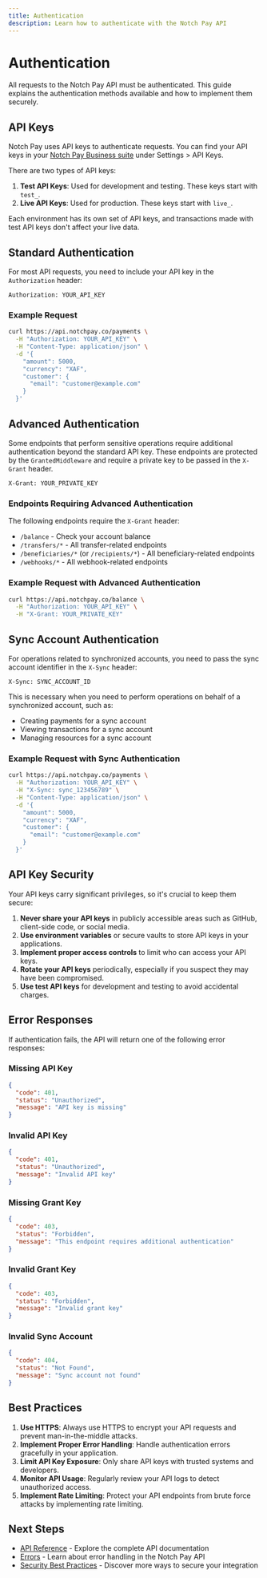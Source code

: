 ```yaml
---
title: Authentication
description: Learn how to authenticate with the Notch Pay API
---
```


# Authentication

All requests to the Notch Pay API must be authenticated. This guide explains the authentication methods available and how to implement them securely.

## API Keys

Notch Pay uses API keys to authenticate requests. You can find your API keys in your [Notch Pay Business suite](https://business.notchpay.co) under Settings > API Keys.

There are two types of API keys:

1. **Test API Keys**: Used for development and testing. These keys start with `test_`.
2. **Live API Keys**: Used for production. These keys start with `live_`.

Each environment has its own set of API keys, and transactions made with test API keys don't affect your live data.

## Standard Authentication

For most API requests, you need to include your API key in the `Authorization` header:

```
Authorization: YOUR_API_KEY
```

### Example Request

```bash
curl https://api.notchpay.co/payments \
  -H "Authorization: YOUR_API_KEY" \
  -H "Content-Type: application/json" \
  -d '{
    "amount": 5000,
    "currency": "XAF",
    "customer": {
      "email": "customer@example.com"
    }
  }'
```

## Advanced Authentication

Some endpoints that perform sensitive operations require additional authentication beyond the standard API key. These endpoints are protected by the `GrantedMiddleware` and require a private key to be passed in the `X-Grant` header.

```
X-Grant: YOUR_PRIVATE_KEY
```

### Endpoints Requiring Advanced Authentication

The following endpoints require the `X-Grant` header:

- `/balance` - Check your account balance
- `/transfers/*` - All transfer-related endpoints
- `/beneficiaries/*` (or `/recipients/*`) - All beneficiary-related endpoints
- `/webhooks/*` - All webhook-related endpoints

### Example Request with Advanced Authentication

```bash
curl https://api.notchpay.co/balance \
  -H "Authorization: YOUR_API_KEY" \
  -H "X-Grant: YOUR_PRIVATE_KEY"
```

## Sync Account Authentication

For operations related to synchronized accounts, you need to pass the sync account identifier in the `X-Sync` header:

```
X-Sync: SYNC_ACCOUNT_ID
```

This is necessary when you need to perform operations on behalf of a synchronized account, such as:

- Creating payments for a sync account
- Viewing transactions for a sync account
- Managing resources for a sync account

### Example Request with Sync Authentication

```bash
curl https://api.notchpay.co/payments \
  -H "Authorization: YOUR_API_KEY" \
  -H "X-Sync: sync_123456789" \
  -H "Content-Type: application/json" \
  -d '{
    "amount": 5000,
    "currency": "XAF",
    "customer": {
      "email": "customer@example.com"
    }
  }'
```

## API Key Security

Your API keys carry significant privileges, so it's crucial to keep them secure:

1. **Never share your API keys** in publicly accessible areas such as GitHub, client-side code, or social media.
2. **Use environment variables** or secure vaults to store API keys in your applications.
3. **Implement proper access controls** to limit who can access your API keys.
4. **Rotate your API keys** periodically, especially if you suspect they may have been compromised.
5. **Use test API keys** for development and testing to avoid accidental charges.

## Error Responses

If authentication fails, the API will return one of the following error responses:

### Missing API Key

```json
{
  "code": 401,
  "status": "Unauthorized",
  "message": "API key is missing"
}
```

### Invalid API Key

```json
{
  "code": 401,
  "status": "Unauthorized",
  "message": "Invalid API key"
}
```

### Missing Grant Key

```json
{
  "code": 403,
  "status": "Forbidden",
  "message": "This endpoint requires additional authentication"
}
```

### Invalid Grant Key

```json
{
  "code": 403,
  "status": "Forbidden",
  "message": "Invalid grant key"
}
```

### Invalid Sync Account

```json
{
  "code": 404,
  "status": "Not Found",
  "message": "Sync account not found"
}
```

## Best Practices

1. **Use HTTPS**: Always use HTTPS to encrypt your API requests and prevent man-in-the-middle attacks.
2. **Implement Proper Error Handling**: Handle authentication errors gracefully in your application.
3. **Limit API Key Exposure**: Only share API keys with trusted systems and developers.
4. **Monitor API Usage**: Regularly review your API logs to detect unauthorized access.
5. **Implement Rate Limiting**: Protect your API endpoints from brute force attacks by implementing rate limiting.

## Next Steps

- [API Reference](/api) - Explore the complete API documentation
- [Errors](/api/errors) - Learn about error handling in the Notch Pay API
- [Security Best Practices](/security/best-practices) - Discover more ways to secure your integration